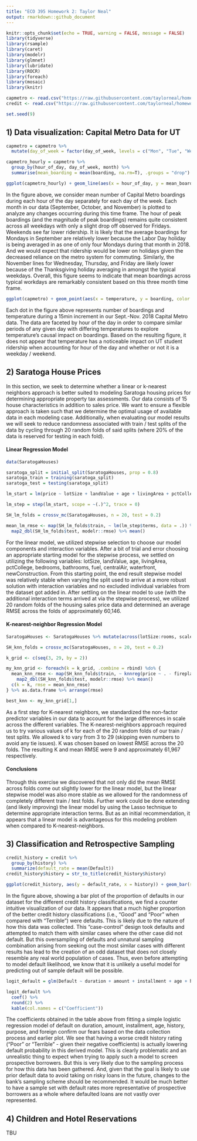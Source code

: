 ```yaml
---
title: "ECO 395 Homework 2: Taylor Neal"
output: rmarkdown::github_document
---
```


```r
knitr::opts_chunk$set(echo = TRUE, warning = FALSE, message = FALSE)
library(tidyverse)
library(rsample)
library(caret)
library(modelr)
library(glmnet)
library(lubridate)
library(ROCR)
library(foreach)
library(mosaic)
library(knitr)

capmetro <- read.csv("https://raw.githubusercontent.com/taylorneal/homework-2/master/data/capmetro_UT.csv", header = TRUE)
credit <- read.csv("https://raw.githubusercontent.com/taylorneal/homework-2/master/data/german_credit.csv", header = TRUE)

set.seed(9)
```
## 1) Data visualization: Capital Metro Data for UT


```r
capmetro = capmetro %>%
  mutate(day_of_week = factor(day_of_week, levels = c("Mon", "Tue", "Wed", "Thu", "Fri", "Sat", "Sun")), month = factor(month, levels = c("Sep", "Oct", "Nov")))

capmetro_hourly = capmetro %>% 
  group_by(hour_of_day, day_of_week, month) %>%
  summarise(mean_boarding = mean(boarding, na.rm=T), .groups = "drop")

ggplot(capmetro_hourly) + geom_line(aes(x = hour_of_day, y = mean_boarding, color = month)) + facet_wrap(~day_of_week) + labs(x = "Hour of Day", y = "Mean Number of Boardings", color = "Month") + theme_minimal() + ggtitle("Mean Hourly Capital Metro Boardings (to, from, and around UT)")

```

In the figure above, we consider mean number of Capital Metro boardings during each hour of the day separately for each day of the week. Each month in our data (September, October, and November) is plotted to analyze any changes occurring during this time frame. The hour of peak boardings (and the magnitude of peak boardings) remains quite consistent across all weekdays with only a slight drop off observed for Fridays. Weekends see far lower ridership. It is likely that the average boardings for Mondays in September are relatively lower because the Labor Day holiday is being averaged in as one of only four Mondays during that month in 2018. And we would expect that ridership would be lower on holidays given the decreased reliance on the metro system for commuting. Similarly, the November lines for Wednesday, Thursday, and Friday are likely lower because of the Thanksgiving holiday averaging in amongst the typical weekdays. Overall, this figure seems to indicate that mean boardings across typical workdays are remarkably consistent based on this three month time frame.

```r

ggplot(capmetro) + geom_point(aes(x = temperature, y = boarding, color = weekend)) + facet_wrap(~hour_of_day) + labs(x = "Temperature (degrees F)", y = "Boardings", color = "Weekend / Weekday") + theme_minimal() + ggtitle("Boardings vs Temperature, Faceted by Hour of the Day")
```

Each dot in the figure above represents number of boardings and temperature during a 15min increment in our Sept.-Nov. 2018 Capital Metro data. The data are faceted by hour of the day in order to compare similar periods of any given day with differing temperatures to explore temperature's causal impact on boardings. Based on the resulting figure, it does not appear that temperature has a noticeable impact on UT student ridership when accounting for hour of the day and whether or not it is a weekday / weekend. 

## 2) Saratoga House Prices

In this section, we seek to determine whether a linear or k-nearest neighbors  approach is better suited to modeling Saratoga housing prices for determining appropriate property tax assessments. Our data consists of 15 house characteristics in addition to sales price. We want to ensure a flexible  approach is taken such that we determine the optimal usage of available data in each modeling case. Additionally, when evaluating our model results we will seek to reduce randomness associated with train / test splits of the data by cycling through 20 random folds of said splits (where 20% of the data is reserved for testing in each fold).

#### Linear Regression Model

```r
data(SaratogaHouses)

saratoga_split = initial_split(SaratogaHouses, prop = 0.8)
saratoga_train = training(saratoga_split)
saratoga_test = testing(saratoga_split)

lm_start = lm(price ~ lotSize + landValue + age + livingArea + pctCollege + bedrooms + bathrooms + fuel + centralAir + waterfront + newConstruction, data = saratoga_train)

lm_step = step(lm_start, scope = ~(.)^2, trace = 0)

SH_lm_folds = crossv_mc(SaratogaHouses, n = 20, test = 0.2)

mean_lm_rmse <- map(SH_lm_folds$train, ~ lm(lm_step$terms, data = .)) %>% 
  map2_dbl(SH_lm_folds$test, modelr::rmse) %>% mean()

```

For the linear model, we utilized stepwise selection to choose our model components and interaction variables. After a bit of trial and error choosing an appropriate starting model for the stepwise process, we settled on utilizing the following variables: lotSize, landValue, age, livingArea, pctCollege, bedrooms, bathrooms, fuel, centralAir, waterfront, newConstruction. From this starting point, the end result stepwise model was relatively stable when varying the split used to arrive at a more robust solution with interaction variables and no excluded individual variables from the dataset got added in. After settling on the linear model to use (with the additional interaction terms arrived at via the stepwise process), we utilized 20 random folds of the housing sales price data and determined an average RMSE across the folds of approximately 60,146.

#### K-nearest-neighbor Regression Model

```r
SaratogaHouses <- SaratogaHouses %>% mutate(across(lotSize:rooms, scale))

SH_knn_folds = crossv_mc(SaratogaHouses, n = 20, test = 0.2)

k_grid <- c(seq(3, 29, by = 2))

my_knn_grid <- foreach(k = k_grid, .combine = rbind) %do% {
  mean_knn_rmse <- map(SH_knn_folds$train, ~ knnreg(price ~ . - fireplaces - rooms - heating - sewer, k = k, data = .)) %>% 
    map2_dbl(SH_knn_folds$test, modelr::rmse) %>% mean()
  c(k = k, rmse = mean_knn_rmse)
} %>% as.data.frame %>% arrange(rmse)

best_knn <- my_knn_grid[1,]

```

As a first step for K-nearest neighbors, we standardized the non-factor predictor variables in our data to account for the large differences in scale across the different variables. The K-nearest-neighbors approach required us to try various values of k for each of the 20 random folds of our train / test splits. We allowed k to vary from 3 to 29 (skipping even numbers to avoid any tie issues). K was chosen based on lowest RMSE across the 20 folds. The resulting K and mean RMSE were 9 and approximately 61,967 respectively. 

#### Conclusions

Through this exercise we discovered that not only did the mean RMSE across folds come out slightly lower for the linear model, but the linear stepwise model was also more stable as we allowed for the randomness of completely different train / test folds. Further work could be done extending (and likely improving) the linear model by using the Lasso technique to determine appropriate interaction terms. But as an initial recommendation, it appears that a linear model is advantageous for this modeling problem when compared to K-nearest-neighbors.

## 3) Classification and Retrospective Sampling

```r
credit_history = credit %>%
  group_by(history) %>% 
  summarize(default_rate = mean(Default))
credit_history$history = str_to_title(credit_history$history)

ggplot(credit_history, aes(y = default_rate, x = history)) + geom_bar(stat = "identity", fill = "steelblue") + xlab("Credit History") + ylab("Default Rate") + theme_minimal() + ggtitle("Default Probability by Credit History")

```

In the figure above, showing a bar plot of the proportion of defaults in our dataset for the different credit history classifications, we find a counter intuitive visualization of our data. It appears that a much higher proportion of the better credit history classifications (i.e., "Good" and "Poor" when compared with "Terrible") were defaults. This is likely due to the nature of how this data was collected. This "case-control" design took defaults and attempted to match them with similar cases where the other case did not default. But this oversampling of defaults and unnatural sampling combination arising from seeking out the most similar cases with different results has lead to the creation of an odd dataset that does not closely resemble any real world population of cases. Thus, even before attempting to model default likelihood, we know that it is unlikely a useful model for predicting out of sample default will be possible.
 
```r
logit_default = glm(Default ~ duration + amount + installment + age + history + purpose + foreign, data = credit, family = "binomial")

logit_default %>% 
  coef() %>% 
  round(2) %>% 
  kable(col.names = c("Coefficient"))

```

The coefficients obtained in the table above from fitting a simple logistic regression model of default on duration, amount, installment, age, history, purpose, and foreign confirm our fears based on the data collection process and earlier plot. We see that having a worse credit history rating ("Poor" or "Terrible" - given their negative coefficients) is actually lowering default probability in this derived model. This is clearly problematic and an unrealistic thing to expect when trying to apply such a model to screen prospective borrowers. But this is very likely due to the sampling process for how this data has been gathered. And, given that the goal is likely to use prior default data to avoid taking on risky loans in the future, changes to the bank's sampling scheme should be recommended. It would be much better to have a sample set with default rates more representative of prospective borrowers as a whole where defaulted loans are not vastly over represented. 

## 4) Children and Hotel Reservations

TBU